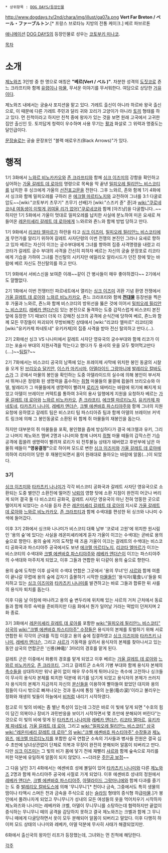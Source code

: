  * 상위항목 : [[DOG DAYS/등장인물]]

http://www.dogdays.tv/2nd/chara/img/illust/ga07a.png
'''Vert Far Breton / ベール・ファーブルトン'''.[* 프랑스 브로타뉴 지방의 전통 케이크.] 
베르 파브르톤

[[애니메이션]] [[DOG DAYS]]의 등장인물로 성우는 [[코토부키 미나코]].

[[목차]]

= 소개 =
[[제노와즈]] 3인방 중 한 명으로 애칭은 '''"베르(Vert / ベル )"'''. 차분한 성격의 [[도짓코]]로 죤느 크라프티와 함께 [[유령]]이나 [[마물]], 무서운 이야기를 무서워한다. 여담으로 상당한 [[거유]]이다. 

제노와즈 내에서는 궁술사 포지션을 맡고 있다. 가레트 출신이 아니라 하르바 왕국 출신으로, 이 때문에 다른 가레트 주민과 달리 귀와 꼬리가 고양이가 아니라 [[토끼]] 형태를 하고 있다. 먼 친척이라고 하지만 친척 중에 왕자가 있는 것을 보면 원래 고국에서 고귀한 집안 출신인 듯. 토끼답게 청력이 우수하며 사용 무기는 [[활]]과 화살로 그 위력과 명중도는 달인급이다. 

[[문장술]]로는 궁술 문장포인 "블랙 애로우즈(Black Arrows)"가 있다.

= 행적 =
1기 3화에서 [[느와르 비노카카오]]와 [[존 크라프티]]와 함께 [[싱크 이즈미]]의 강함을 확인하고 싶어하는 [[가울 갈레트 데 로아]]의 명령으로 목욕을 막 끝낸 [[밀피오레 필리안느 비스코티]]를 납치한 후 싱크에게 가울의 [[선전포고]]문을 전한다. 그후 느와르, 존와 함께 1기 4화에서 싱크와 함께 밀피오레를 구하러 온 [[에크렐 마르티노지]]와 교전하여 그녀를 3:1 다굴로 압도~~[wiki:"코토부키 츠무기" 츠무기 선배]가 [wiki:"스즈키 쥰" 쥰]과 [[wiki:"쿠로네코(내 여동생이 이렇게 귀여울 리가 없어)"쿠로네코]]와 함께 [아즈냥]을 다굴합니다..~~하지만 1기 5화에서 가울이 멋대로 밀피오레를 납치한 사실에 분노하여 미온 요새로 쳐들어온 [[레온미셰리 갈레트 데 로아]]에게 느와르와 죤느와 함께 방법 당하고 만다.

1기 9화에서 [[리코타 엘마르]]가 하란을 타고 [[싱크 이즈미]], [[밀피오레 필리안느 비스코티]]에게 무언가를 알리기 위하여 갈레트 사자단령의 이번 전쟁의 본진인 그라나 요새로 향하고 있자 베르는 자신이 이끄는 궁수부대에게 그녀를 향하여 집중 사격명령을 내렸고 리코타가 갈레트 궁수 부대의 사격을 간신히 피하자 베르는 자신의 궁술 문장포로 리코타에게 기습을 가하여 그녀를 전신탈의 시키지만 에밀리오 알라시드가 던진 창에 맞는 바람에 베르 자신도 전신탈의를 하고 만다. 

1기 9화에서 서비스신을 보여준 이래~~같이 간 병사들이 매우 좋아하겠다~~ 2기에서도 얄짤없다. 

2기 1화에서 이번 전쟁터인 파르네트에서 열리는 [[싱크 이즈미]] 귀환 기념 환영 전쟁에서 [[가울 갈레트 데 로아]]와 [[느와르 비노카카오]], 죤느 크라프티와 함께 '''[[전대물]]''' 등장씬을 찍은 후 가울과 느와르, 죤느와 함께 비스코티의 방위선을 뚫은 것에 이어서 [[밀피오레 필리안느 비스코티]], [[레베카 앤더슨]]이 있는 본진으로 돌격하는 도중 갑작스럽게 비스코티 본진 앞에 등장한 1기 때보더 더욱 더 강해진 싱크의 공격에 순식간에 당하여 베르, 죤느와 함께 모든 무장들이 파괴되어 무방비해진 상태에서 [wiki:"리코타 엘마르" 리코타]와 [wiki:"유키카제 파네토네" 유키카제]의 집중 사격을 받아 전신 탈의하고 만다.(...).

2기 2화에선 싱크 VS 나나미에서 갈레트 사자단 영유국의 궁수부대와 함께 리코가 이끄는 포술사 부대의 지원사격을 막는다고 했다가 두 용사의 옷을 모두 찢어먹고만다(....)~~[[팀킬]]?~~

2기 7화에서는 비스코티 공국의 남쪽에 있는 프레이제 사막에 위치한 봉인 동굴의 시찰을 오게 된 [[브리오슈 달키안]], [[이스카 마키시마]], [[아델라이드 그랑마니에]] [[발레리오 칼바도스]]가 그 곳에서 마물의 봉인을 확인하는 도중 아델라이드의 실수에 의해 봉인이 부서져서 뛰쳐나온 정령화 된 생명력을 흡수하는 [[쥐]]형 마물들의 물결에 휩쓸려 브리오슈와 아델, 발레리가 그 마물들에게 생명력이 빨려져 [[로리]]가 돼버리는 바람에 위기에 빠지게 되었고 아델이 브레이브 커텍트를 통하여 3국의 용사 일행에게 지원을 요청하자 베르는 [[가울 갈레트 데 로아]]와 [[느와르 비노카카오]], [[존 크라프티]], [[에크렐 마르티노지]], [[유키카제 파네토네]], [[타카츠키 나나미]],  [[레베카 앤더슨]], [[크벨 에셴바흐 파스티야주]]와 함께 그녀의 지원요청에 응하였고 갈레트 팀은 비스코티 팀 파스티아쥬 팀과 함께 아델의 브레이브 커넥트 링크에 의해 그 봉인동굴로 소환된 뒤 함께 쥐 마물들의 재봉인을 돕는다.

하지만 대부분의 쥐 마물들을 포획, 봉인했을 즘에 방심하다가 결국 에크렐과 유키, 그리고 나머지 제노와즈 멤버 2명과 나나미와 함께 나머지 [[쥐]]형 마물 떼들의 갑작스런 기습공격에 휩쓸려 생명력이 빨려져 로리가 되 전투불능 상태가 돼버렸고 후반부에 남은 마물쥐 떼들이 '''"영웅결정"'''으로 하이퍼 모드로 변한 [[싱크 이즈미]]와 [[가울 갈레트 데 로아]]에 의하여 리타이어 당한 후 재봉인되면서 몸이 원래대로 돌아오는 바람에 알몸(...)이 되었다.

=== 3기 ===
[[싱크 이즈미]]와 [[타카츠키 나나미]]가 각각 비스코티 공화국과 갈레트 사자단 영유국으로 소환되는 도중 별안간 소환진에 떨어진 [[낙뢰]]의 영향 탓에 소환 지점이 완전히 어긋나 버리게 되어 결국 둘 다 비스코티 공화국, 갈레트 사자단 영유국이 아닌 전혀 엉뚱한 곳으로 떨어지게 되었다는 소식을 듣자 존은 [[레온미셰리 갈레트 데 로아]]의 지시로 [[가울 갈레트 데 로아]]와 [[느와르 비노카카오]], [[존 크라프티]]과 함께 수색대를 편성한 뒤 싱크와 나나미 수색에 들어갔다.

이후 3기 2화에서 싱크와 나나미가 비스코티 대륙 남부 '코로네 고원'에 위치한 원시림인 '용의 숲'에 있다는 사실을 레온미셰리에게 듣자 가울이 이끄는 수색대는 곧바로 용의 숲으로 향한다. 용의 숲에 거의 도착할 때 즈음 가울이 이끄는 갈레트의 수색대는 비스코티 공화국과 파스티야주 공국에서도 보낸 [[에크렐 마르티노지]], [[리코타 엘마르]]가 이끄는 비스코티의 수색대와 [[크벨 에셴바흐 파스티야주]]와 [[레베카 앤더슨]]이 이끄는 파스티야주의 수색대와 마주치게 되었고, 이후 그들과 연합한 뒤 다같이 용의 숲으로 향한다.

용의 숲에 도착한 이후 삼국의 수색대 연합은 그곳에서 '용의 무녀'인 [[샤르]]와 함께 여름이 끝나갈 무렵에 용의 숲에 갑자기 출몰하기 시작한 [[마물]]들인 '용식자(竜食い)'들을 퇴치하고 있는 [[싱크 이즈미]]와 [[타카츠키 나나미]]를 발견하고는 바로 그들과 합류한 뒤 샤를의 용식자 퇴치를 돕는다. 

이후 다음 날 아침에 떠나려고 용의 숲 변두리에 위치해 있는 샤르의 거처 근처에서 동료들과 함께 하루 숙박을 준비하지만 다음 화에서 뭔가 일어날 거라는 떡밥이 던져지며 2화 종료.

3기 3화에서 [[레온미셰리 갈레트 데 로아]]를 포함한 [[wiki:"밀피오레 필리안느 비스코티" 삼국의]] [[wiki:"크벨 에셴바흐 파스티야주" 수장들]]은 용식자의 본체를 토벌하기 위해 서로 연합한 뒤 각각의 군대를 직접 이끌고 용의 숲에 집결하였고 [[싱크 이즈미]]와 [[타카츠키 나나미]], [[레베카 앤더슨]], 그리고 [[샤르]]가 기동력을 살려서 용식자의 본체를 찾아나서고 있는 동안 삼국의 연합군은 '신룡(神竜)' 3마리의 경호를 맡게 된다. 

갈레트 군은 이중에서 화룡의 경호를 맡게 되었고 이후 베르는 [[가울 갈레트 데 로아]]와 [[느와르 비노카카오]], [[존 크라프티]], 그리고 갈레트군 소속의 기병 부대와 함께 용식자 본체의 [[촉수]]들을 상대하지만 워낙 끝이 없이 매우 무수하게 튀어나오는 촉수에 고전하나 싱크들이 무사히 용식자 본체를 퇴치한 덕분에 위기를 넘기게 되었고 용식자의 본체가 쓰러지자 용식자의 본체가 지금까지 자신의 [[분신]]들을 이용하여 빨아들여 왔었던 대지와 용의 힘들이 다시 밖으로 빠져나오는 것과 동시에 통칭 '용의 눈물(竜の涙)'이라고 불리우는 정화와 재생의 빛들이 하늘에서 [[비]]처럼 내리기 시작하였다. 

참고로 이 빛의 비에는 좀 별난 특성이 있는데 그것은 바로 이 빛에 닿게 되면 "수호의 힘이 담긴 의복이나 장비가 과민반응을 보이기 시작하면서 몇 초만에 분해되어 버린다"는 것으로 이 빛의 비에 맞게 된 [[타카츠키 나나미]]와 [[레베카 앤더슨]], [[리코타 엘마르]], [[유키카제 파네토네]], [[가울 갈레트 데 로아]],  그리고 [[wiki:"밀피오레 필리안느 비스코티" 삼국]][[wiki:"레온미셰리 갈레트 데 로아" 의]] [[wiki:"크벨 에셴바흐 파스티야주" 수장들]]과 [[제노와즈]], [[에크렐 마르티노지]]를 포함한 삼국 연합군 소속의 기사들과 병사들 전원은 결국 십수 초만에 남녀상관없이 단체로 의복과 무장이 완전히 분해되어 알몸이 되버리고 만다. 다만 [[싱크 이즈미]]는 그 빛의 비가 몸에 닿기 전에 재빨리 [[샤르]]와 함께 숲속으로 자리를 피한 덕분에 유일하게 알몸이 되지 않았다. ~~더러운 [[주인공 보정]]~~

그 다음 날인 3기 4화에서는 에셴바흐 성에 볼일이 있어 [[타카츠키 나나미]]와 다른 [[제노와즈]] 2명과 함께 파스티야주 공국에 사절로 가게 되었다. 이후 에셴바흐 성내의 정원에서 [[레베카 앤더슨]], [[크벨 에셴바흐 파스티야주]], [[아델라이드 그랑마니에]]와 함께 다과를 즐기는 도 중 [[발레리오 칼바도스]]에 의해 '무니무니'[* 천이나 금속, 그중에서도 특히 생물의 땀이나 타액시 스며든 천과 금속을 주식으로 삼는 [[슬라임]] 형태의 증식형 하급[[마물]].]가 봉인에서 풀려나자게 되었고 무니무니가 성내의 모든 여성들의 옷을 먹어치우기 시작하자 제노와즈와 나나미는 레베카와 크벨, 아델이 무니무니를 소탕하는데 협력하지만 끝없이 증식하는 무니무니 떼의 공격을 감당하지 못하고 결국 제노와즈는 크벨과 함께 그 무니무니 떼에게 다굴당하면서 옷이 모두 분해되어 알몸이 되버리고 말았다. 이후 다행히 하이퍼 모드 상태의 나나미와 레베카, 아델 덕분에 무사히 사태가 해결되었지만.

6화에서 출신국의 왕자인 리프가 등장했는데, 그녀와는 먼 친척에 해당한다.

[[각주]]
